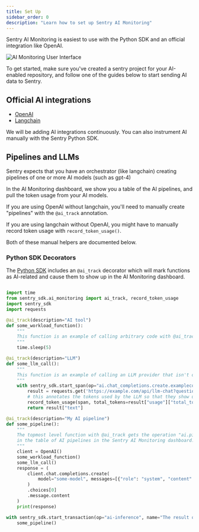 ```yaml
---
title: Set Up
sidebar_order: 0
description: "Learn how to set up Sentry AI Monitoring"
---
```


Sentry AI Monitoring is easiest to use with the Python SDK and an official integration like OpenAI.

![AI Monitoring User Interface](../img/pipelines-view.png)


To get started, make sure you've created a sentry project for your AI-enabled repository, and follow one of the guides
below to start sending AI data to Sentry.

## Official AI integrations

- [OpenAI](/platforms/python/integrations/openai/)
- [Langchain](/platforms/python/integrations/langchain/)

<Alert level="note" title="Don't see your platform?">

We will be adding AI integrations continuously. You can also instrument AI manually with the Sentry Python SDK.

</Alert>


## Pipelines and LLMs

Sentry expects that you have an orchestrator (like langchain) creating pipelines of one or more AI models (such as gpt-4)

In the AI Monitoring dashboard, we show you a table of the AI pipelines, and pull the token usage from your AI models.

If you are using OpenAI without langchain, you'll need to manually create "pipelines" with the `@ai_track` annotation.

If you are using langchain without OpenAI, you might have to manually record token usage with `record_token_usage()`.

Both of these manual helpers are documented below.

### Python SDK Decorators

The [Python SDK](/platforms/python) includes an `@ai_track` decorator which will mark functions as AI-related and
cause them to show up in the AI Monitoring dashboard.

```python

import time
from sentry_sdk.ai_monitoring import ai_track, record_token_usage
import sentry_sdk
import requests

@ai_track(description="AI tool")
def some_workload_function():
    """
    This function is an example of calling arbitrary code with @ai_track so that it shows up in the Sentry trace
    """
    time.sleep(5)

@ai_track(description="LLM")
def some_llm_call():
    """
    This function is an example of calling an LLM provider that isn't officially supported by Sentry.
    """
    with sentry_sdk.start_span(op="ai.chat_completions.create.examplecom", description="Example.com LLM") as span:
        result = requests.get('https://example.com/api/llm-chat?question=say+hello').json()
        # this annotates the tokens used by the LLM so that they show up in the graphs in the dashboard
        record_token_usage(span, total_tokens=result["usage"]["total_tokens"])
        return result["text"]

@ai_track(description="My AI pipeline")
def some_pipeline():
    """
    The topmost level function with @ai_track gets the operation "ai.pipeline", which makes it show up
    in the table of AI pipelines in the Sentry AI Monitoring dashboard.
    """
    client = OpenAI()
    some_workload_function()
    some_llm_call()
    response = (
        client.chat.completions.create(
            model="some-model", messages=[{"role": "system", "content": "say hello"}]
        )
        .choices[0]
        .message.content
    )
    print(response)

with sentry_sdk.start_transaction(op="ai-inference", name="The result of the AI inference"):
    some_pipeline()

```

